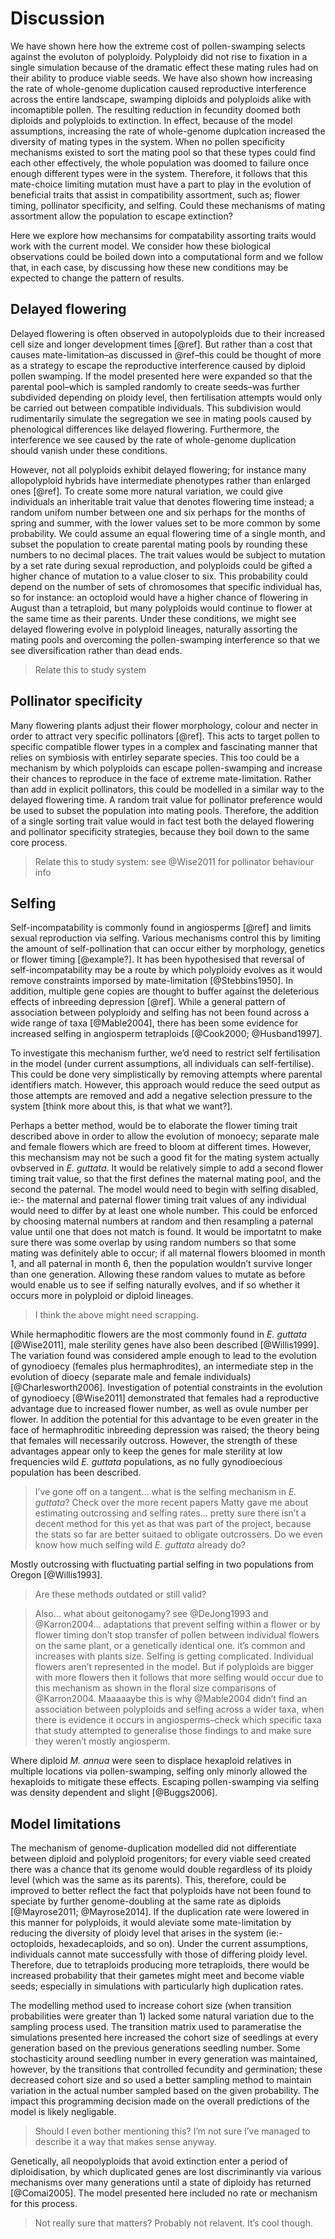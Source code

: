 # Discussion {#discussion}

We have shown here how the extreme cost of pollen-swamping selects against the evoluton of polyploidy. Polyploidy did not rise to fixation in a single simulation because of the dramatic effect these mating rules had on their ability to produce viable seeds. We have also shown how increasing the rate of whole-genome duplication caused reproductive interference across the entire landscape, swamping diploids and polyploids alike with incomaptible pollen. The resulting reduction in fecundity doomed both diploids and polyploids to extinction. In effect, because of the model assumptions, increasing the rate of whole-genome duplcation increased the diversity of mating types in the system. When no pollen specificity mechanisms existed to sort the mating pool so that these types could find each other effectively, the whole population was doomed to failure once enough different types were in the system. Therefore, it follows that this mate-choice limiting mutation must have a part to play in the evolution of beneficial traits that assist in compatibility assortment, such as; flower timing, pollinator specificity, and selfing. Could these mechanisms of mating assortment allow the population to escape extinction? 

Here we explore how mechansims for compatability assorting traits would work with the current model. We consider how these biological observations could be boiled down into a computational form and we follow that, in each case, by discussing how these new conditions may be expected to change the pattern of results. 

## Delayed flowering {#discussion-escape-delayed-flowering}

Delayed flowering is often observed in autopolyploids due to their increased cell size and longer development times [@ref]. But rather than a cost that causes mate-limitation--as discussed in @ref--this could be thought of more as a strategy to escape the reproductive interference caused by diploid pollen swamping.
If the model presented here were expanded so that the parental pool--which is sampled randomly to create seeds--was further subdivided depending on ploidy level, then fertilisation attempts would only be carried out between compatible individuals. This subdivision would rudimentarily simulate the segregation we see in mating pools caused by phenological differences like delayed flowering. Furthermore, the interference we see caused by the rate of whole-genome duplication should vanish under these conditions. 

However, not all polyploids exhibit delayed flowering; for instance many allopolyploid hybrids have intermediate phenotypes rather than enlarged ones [@ref]. To create some more natural variation, we could give individuals an inheritable trait value that denotes flowering time instead; a random unifom number between one and six perhaps for the months of spring and summer, with the lower values set to be more common by some probability. We could assume an equal flowering time of a single month, and subset the population to create parental mating pools by rounding these numbers to no decimal places. The trait values would be subject to mutation by a set rate during sexual reproduction, and polyploids could be gifted a higher chance of mutation to a value closer to six. This probability could depend on the number of sets of chromosomes that specific individual has, so for instance: an octoploid would have a higher chance of flowering in August than a tetraploid, but many polyploids would continue to flower at the same time as their parents. Under these conditions, we might see delayed flowering evolve in polyploid lineages, naturally assorting the mating pools and overcoming the pollen-swamping interference so that we see diversification rather than dead ends.

>Relate this to study system

## Pollinator specificity {#discussion-escape-pollinators}

Many flowering plants adjust their flower morphology, colour and necter in order to attract very specific pollinators [@ref]. This acts to target pollen to specific compatible flower types in a complex and fascinating manner that relies on symbiosis with entirley separate species. This too could be a mechanism by which polyploids can escape pollen-swamping and increase their chances to reproduce in the face of extreme mate-limitation. Rather than add in explicit pollinators, this could be modelled in a similar way to the delayed flowering time. A random trait value for pollinator preference would be used to subset the population into mating pools. Therefore, the addition of a single sorting trait value would in fact test both the delayed flowering and pollinator specificity strategies, because they boil down to the same core process.

>Relate this to study system: see @Wise2011 for pollinator behaviour info

## Selfing {#discussion-escape-selfing}

Self-incompatability is commonly found in angiosperms [@ref] and limits sexual reproduction via selfing. Various mechanisms control this by limiting the amount of self-pollination that can occur either by morphology, genetics or flower timing [@example?]. It has been hypothesised that reversal of self-incompatability may be a route by which polyploidy evolves as it would remove constraints imporsed by mate-limitation [@Stebbins1950]. In addition, multiple gene copies are thought to buffer against the deleterious effects of inbreeding depression [@ref]. While a general pattern of association between polyploidy and selfing has not been found across a wide range of taxa [@Mable2004], there has been some evidence for increased selfing in angiosperm tetraploids [@Cook2000; @Husband1997]. 

To investigate this mechanism further, we'd need to restrict self fertilisation in the model (under current assumptions, all individuals can self-fertilise). This could be done very simplistically by removing attempts where parental identifiers match. However, this approach would reduce the seed output as those attempts are removed and add a negative selection pressure to the system [think more about this, is that what we want?]. 

Perhaps a better method, would be to elaborate the flower timing trait described above in order to allow the evolution of monoecy; separate male and female flowers which are freed to bloom at different times. However, this mechansism may not be such a good fit for the mating system actually ovbserved in *E. guttata*. It would be relatively simple to add a second flower timing trait value, so that the first defines the maternal mating pool, and the second the paternal. The model would need to begin with selfing disabled, ie:- the maternal and paternal flower timing trait values of any individual would need to differ by at least one whole number. This could be enforced by choosing maternal numbers at random and then resampling a paternal value until one that does not match is found. It would be importatnt to make sure there was some overlap by using random numbers so that some mating was definitely able to occur; if all maternal flowers bloomed in month 1, and all paternal in month 6, then the population wouldn't survive longer than one generation. Allowing these random values to mutate as before would enable us to see if selfing naturally evolves, and if so whether it occurs more in polyploid or diploid lineages.

>I think the above might need scrapping.

While hermaphoditic flowers are the most commonly found in *E. guttata* [@Wise2011], male sterility genes have also been described [@Willis1999]. The variation found was considered ample enough to lead to the evolution of gynodioecy (females plus hermaphrodites), an intermediate step in the evolution of dioecy (separate male and female individuals) [@Charlesworth2006]. Investigation of potential constraints in the evolution of gynodioecy [@Wise2011] demonstrated that females had a reproductive advantage due to increased flower number, as well as ovule number per flower. In addition the potential for this advantage to be even greater in the face of hermaphroditic inbreeding depression was raised; the theory being that females will necessarily outcross. However, the strength of these advantages appear only to keep the genes for male sterility at low frequencies wild *E. guttata* populations, as no fully gynodioecious population has been described.

>I've gone off on a tangent... what is the selfing mechanism in *E. guttata*? Check over the more recent papers Matty gave me about estimating outcrossing and selfing rates... pretty sure there isn't a decent method for this yet as that was part of the project, because the stats so far are better suitaed to obligate outcrossers. Do we even know how much selfing wild *E. guttata* already do?

Mostly outcrossing with fluctuating partial selfing in two populations from Oregon [@Willis1993].

>Are these methods outdated or still valid?

>Also... what about geitonogamy? see @DeJong1993 and @Karron2004... adaptations that prevent selfing within a flower or by flower timing don't stop transfer of pollen between individual flowers on the same plant, or a genetically identical one. it's common and increases with plants size. Selfing is getting complicated. Individual flowers aren't represented in the model. But if polyploids are bigger with more flowers then it follows that more selfing would occur due to this mechanism as shown in the floral size comparisons of @Karron2004. Maaaaaybe this is why @Mable2004 didn't find an association between polyploids and selfing across a wider taxa, when there is evidence it occurs in angiosperms--check which specific taxa that study attempted to generalise those findings to and make sure they weren't mostly angiosperm.

Where diploid *M. annua* were seen to displace hexaploid relatives in multiple locations via pollen-swamping, selfing only minorly allowed the hexaploids to mitigate these effects. Escaping pollen-swamping via selfing was density dependent and slight [@Buggs2006].

## Model limitations

The mechanism of genome-duplication modelled did not differentiate between diploid and polyploid progenitors; for every viable seed created there was a chance that its genome would double regardless of its ploidy level (which was the same as its parents). This, therefore, could be improved to better reflect the fact that polyploids have not been found to speciate by further genome-doubling at the same rate as diploids [@Mayrose2011; @Mayrose2014]. If the duplication rate were lowered in this manner for polyploids, it would aleviate some mate-limitation by reducing the diversity of ploidy level that arises in the system (ie:- octoploids, hexadecaploids, and so on). Under the current assumptions, individuals cannot mate successfully with those of differing ploidy level. Therefore, due to tetraploids producing more tetraploids, there would be increased probability that their gametes might meet and become viable seeds; especially in simulations with particularly high duplication rates.

The modelling method used to increase cohort size (when transition probabilities were greater than 1) lacked some natural variation due to the sampling process used. The transition matrix used to parameratise the simulations presented here increased the cohort size of seedlings at every generation based on the previous generations seedling number. Some stochasticity around seedling number in every generation was maintained, however, by the transitions that controlled fecundity and germination; these decreased cohort size and so used a better sampling method to maintain variation in the actual number sampled based on the given probability. The impact this programming decision made on the overall predictions of the model is likely negligable.

>Should I even bother mentioning this? I'm not sure I've managed to describe it a way that makes sense anyway.

Genetically, all neopolyploids that avoid extinction enter a period of diploidisation, by which duplicated genes are lost discriminantly via various mechanisms over many generations until a state of diploidy has returned [@Comai2005]. The model presented here included no rate or mechanism for this process. 

>Not really sure that matters? Probably not relavent. It's cool though.
